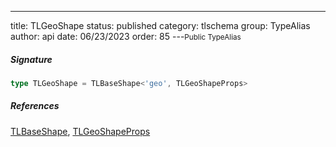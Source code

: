 ---
title: TLGeoShape
status: published
category: tlschema
group: TypeAlias
author: api
date: 06/23/2023
order: 85
---<Small>Public TypeAlias</Small>




##### Signature


```ts
type TLGeoShape = TLBaseShape<'geo', TLGeoShapeProps>
```

##### References

[TLBaseShape](/gen/tlschema/TLBaseShape-interface), [TLGeoShapeProps](/gen/tlschema/~TLGeoShapeProps-type)


